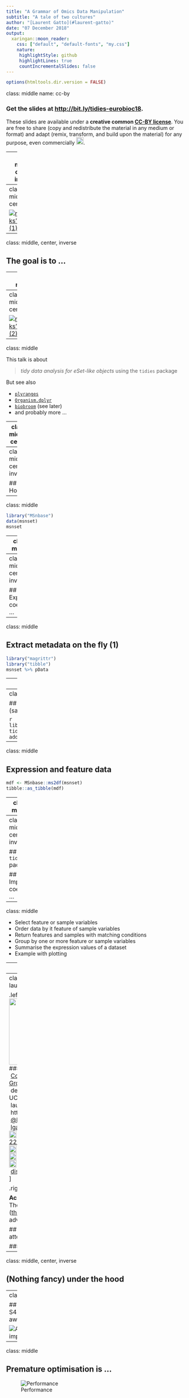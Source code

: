```yaml
---
title: "A Grammar of Omics Data Manipulation"
subtitle: "A tale of two cultures"
author: "[Laurent Gatto](#laurent-gatto)"
date: "07 December 2018"
output:
  xaringan::moon_reader:
    css: ["default", "default-fonts", "my.css"]
    nature:
     highlightStyle: github
     highlightLines: true
     countIncrementalSlides: false
---
```


```r
options(htmltools.dir.version = FALSE)
```

class: middle
name: cc-by

### Get the slides at [http://bit.ly/tidies-eurobioc18](http://bit.ly/tidies-eurobioc18).

These slides are available under a **creative common
[CC-BY license](http://creativecommons.org/licenses/by/4.0/)**. You are
free to share (copy and redistribute the material in any medium or
format) and adapt (remix, transform, and build upon the material) for
any purpose, even commercially
<img height="20px" alt="CC-BY" src="./img/cc1.jpg" />.


---
class: middle, center, inverse

## Motivation - a tale of two cultures


???

There are numerous complementary views about
- Object-oriented programming (`S3` vs `S4`; `S4` vs `R5` vs `R6`),
- Visualisation (base vs `lattice` vs `ggplot2`)
- Data analysis (base vs `tidyverse`)
- ...

---
class: middle, center

[![richierocks' tweet (1)](./figs/tweet_richierocks1.png)](https://twitter.com/richierocks/status/890241642334179329)

---
class: middle, center, inverse

## The goal is to ...

---
class: middle

## Use a Bioconductor object in all its glory with the tidyverse tools.

(without *explicitly/manually* converting it from/to a tibble)

---
class: middle, center

[![richierocks' tweet (2)](./figs/tweet_richierocks2.png)](https://twitter.com/richierocks/status/854756507434573824)


---
class: middle

This talk is about

> *tidy data analysis for eSet-like objects* using the `tidies` package

But see also

- [`plyranges`](http://bioconductor.org/packages/release/bioc/html/plyranges.html)
- [`Organism.dplyr`](http://bioconductor.org/packages/release/bioc/html/Organism.dplyr.html)
- [`biobroom`](https://www.bioconductor.org/packages/release/bioc/html/biobroom.html) (see later)
- and probably more ...

---
class: middle, center

![eSet architecture](./figs/msnset.png)

---
class: middle, center, inverse

## How to

---
class: middle

```r
library("MSnbase")
data(msnset)
msnset
```

---
class: middle

```r
msnset$group <- c("A", "A", "B", "B")
varLabels(msnset)
fvarLabels(msnset)
```

---
class: middle, center, inverse

## Explicitly coercing ...

---
class: middle

## Extract metadata on the fly (1)

```r
library("magrittr")
library("tibble")
msnset %>% pData
```

---
class: middle

## Extract metadata on the fly (2)


```r
msnset %>% fData %>% as_tibble
```
---
class: middle

## Using `biobroom` (sample metadata)

```r
library("biobroom")
tidy(msnset, addPheno = TRUE)
```

---
class: middle

## Expression and feature data

```r
mdf <- MSnbase::ms2df(msnset)
tibble::as_tibble(mdf)
```

---
class: middle

## Gather into a long format

```r
fv <- fvarLabels(msnset)
lmdf <- tidyr::gather(mdf, sample, exprs, -fv)
tibble::as_tibble(lmdf)
```

---
class: middle, center, inverse

## The `tidies` package

## Implicitly coercing ...

---
class: middle

- Select feature or sample variables
- Order data by it feature of sample variables
- Return features and samples with matching conditions
- Group by one or more feature or sample variables
- Summarise the expression values of a dataset
- Example with plotting

---
class: middle

## To finish on a ~~positive~~ technical note

![conflicts!](./figs/conflicts.png)


---
class: middle
name: laurent-gatto

.left-col-50[
<img src="./img/lgatto3b.png" width = "180px"/>
### Laurent Gatto
<i class="fas fa-flask"></i>&nbsp;[Computational Biology Group](https://lgatto.github.io/cbio-lab/)<br />
<i class="fas fa-map-marker-alt"></i>&nbsp;de Duve Institute, UCLouvain<br />
<i class="fas fa-envelope"></i>&nbsp;laurent.gatto@uclouvain.be<br />
<i class="fas fa-home"></i>&nbsp;https://lgatto.github.io<br />
<i class="fab fa-twitter"></i>&nbsp;[@lgatto](https://twitter.com/lgatt0/)<br />
<i class="fab fa-github"></i>&nbsp;[lgatto](https://github.com/lgatto/)<br />
<img width="20px" align="top" alt="orcid" src="./img/orcid_64x64.png" />&nbsp;[0000-0002-1520-2268](https://orcid.org/0000-0002-1520-2268)<br />
<img width="20px" align="top" alt="Impact story" src="./img/keybase.png"/>&nbsp;[lgatto](https://keybase.io/lgatto)<br />
<img width="20px" align="top" alt="Google scholar" src="./img/gscholar.png"/>&nbsp;[Google scholar](https://scholar.google.co.uk/citations?user=k5DrB74AAAAJ&hl=en)<br />
<img width="20px" align="top" alt="Impact story" src="./img/impactstory-logo.png"/>&nbsp;[Impact story](https://profiles.impactstory.org/u/0000-0002-1520-2268)<br />
<i class="fas fa-pencil-alt"></i>&nbsp;[dissem.in](https://dissem.in/r/6231/laurent-gatto)<br />
<!-- <i class="fab fa-linkedin"></i>&nbsp;https://www.linkedin.com/in/lgatto/<br /> -->
]

.rigth-col-50[

**Acknowledgements**: Thomas Lin Pedersen
([thomasp85](https://twitter.com/thomasp85/)) for early advice.


## Thank you for your attention

### Find the slides [online](https://raw.githack.com/lgatto/2018_12_07_EuroBioc18_Munich/master/tidies-eurobioc18.html).
]


---
class: middle, center, inverse

## (Nothing fancy) under the hood

---
class: middle

## Re: S4[MSnSet]-aware dplyr

![Asking about implementation](./figs/thomasp85_impl.png)

---
class: middle

## Premature optimisation is ...

![Performance](./figs/thomasp85_advice.png)
